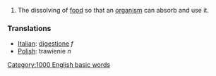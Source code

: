 #The dissolving of [[food]] so that an [[organism]] can absorb and use it.


=== Translations ===
*[[Italian]]: [[digestione]] ''f''
*[[Polish]]: trawienie ''n''
[[Category:1000 English basic words]]
